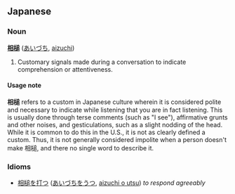 == Japanese ==
=== Noun ===
'''[[相]][[槌]]''' ([[あいづち]], [[aizuchi]])

# Customary signals made during a conversation to indicate comprehension or attentiveness.

==== Usage note ====
'''相槌''' refers to a custom in Japanese culture wherein it is considered polite and necessary to indicate while listening that you are in fact listening.  This is usually done through terse comments (such as "I see"), affirmative grunts and other noises, and gesticulations, such as a slight nodding of the head.  While it is common to do this in the U.S., it is not as clearly defined a custom.  Thus, it is not generally considered impolite when a person doesn't make 相槌, and there no single word to describe it.

=== Idioms ===
* [[相槌を打つ]] ([[あいづちをうつ]], [[aizuchi o utsu]]) ''to respond agreeably''